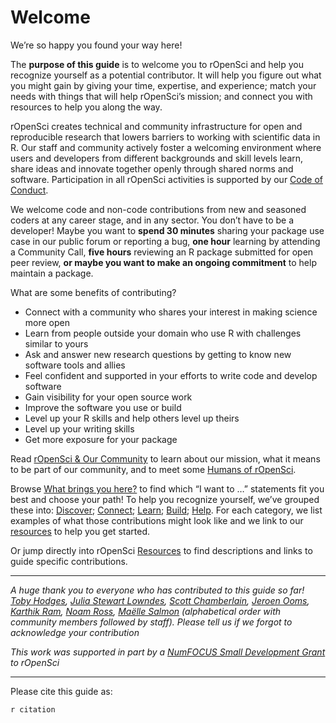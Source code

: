 # Welcome {-}

We’re so happy you found your way here!

The **purpose of this guide** is to welcome you to rOpenSci and help you recognize yourself as a potential contributor. It will help you figure out what you might gain by giving your time, expertise, and experience; match your needs with things that will help rOpenSci’s mission; and connect you with resources to help you along the way. 

rOpenSci creates technical and community infrastructure for open and reproducible research that lowers barriers to working with scientific data in R. Our staff and community actively foster a welcoming environment where users and developers from different backgrounds and skill levels learn, share ideas and innovate together openly through shared norms and software. Participation in all rOpenSci activities is supported by our [Code of Conduct](#conduct).

We welcome code and non-code contributions from new and seasoned coders at any career stage, and in any sector. You don’t have to be a developer! Maybe you want to **spend 30 minutes** sharing your package use case in our public forum or reporting a bug, **one hour** learning by attending a Community Call, **five hours** reviewing an R package submitted for open peer review, **or maybe you want to make an ongoing commitment** to help maintain a package.

What are some benefits of contributing?

*   Connect with a community  who shares your interest in making science more open
*   Learn from people outside your domain who use R with challenges similar to yours
*   Ask and answer new research questions by getting to know new software tools and allies
*   Feel confident and supported in your efforts to write code and develop software
*   Gain visibility for your open source work
*   Improve the software you use or build
*   Level up your R skills and help others level up theirs
*   Level up your writing skills
*   Get more exposure for your package

Read [rOpenSci & Our Community](#intro) to learn about our mission, what it means to be part of our community, and to meet some [Humans of rOpenSci](#humans).

Browse [What brings you here?](#motivations) to find which “I want to …” statements fit you best and choose your path! To help you recognize yourself, we’ve grouped these into: [Discover](#discover); [Connect](#connect); [Learn](#learn); [Build](#build); [Help](#help). For each category, we list examples of what those contributions might look like and we link to our [resources](#resources) to help you get started. 

Or jump directly into rOpenSci [Resources](#resources) to find descriptions and links to guide specific contributions.

---

_A huge thank you to everyone who has contributed to this guide so far! [Toby Hodges](https://github.com/tobyhodges), [Julia Stewart Lowndes](https://github.com/jules32), [Scott Chamberlain](https://github.com/sckott), [Jeroen Ooms](https://github.com/jeroen), [Karthik Ram](https://github.com/karthik), [Noam Ross](https://github.com/noamross), [Maëlle Salmon](https://github.com/maelle) (alphabetical order with community members followed by staff). Please tell us if we forgot to acknowledge your contribution_

_This work was supported in part by a [NumFOCUS Small Development Grant](https://numfocus.org/programs/sustainability) to rOpenSci_

---

Please cite this guide as: 

`r citation`